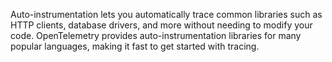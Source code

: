Auto-instrumentation lets you automatically trace common libraries such as HTTP clients, database drivers, and more without needing to modify your code. OpenTelemetry provides auto-instrumentation libraries for many popular languages, making it fast to get started with tracing.
